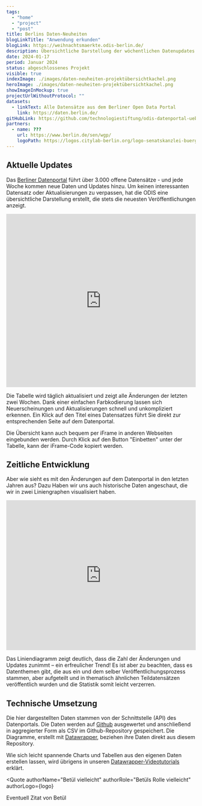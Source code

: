 ```yaml
---
tags:
  - "home"
  - "project"
  - "post"
title: Berlins Daten-Neuheiten
blogLinkTitle: "Anwendung erkunden"
blogLink: https://weihnachtsmaerkte.odis-berlin.de/
description: Übersichtliche Darstellung der wöchentlichen Datenupdates auf Berlins Open Data Portal.
date: 2024-01-17
period: Januar 2024
status: abgeschlossenes Projekt
visible: true
indexImage: ./images/daten-neuheiten-projektübersichtkachel.png
heroImage: ./images/daten-neuheiten-projektübersichtkachel.png
showImageInMockup: true
projectUrlWithoutProtocol: ""
datasets:
  - linkText: Alle Datensätze aus dem Berliner Open Data Portal
    link: https://daten.berlin.de/
gitHubLink: https://github.com/technologiestiftung/odis-datenportal-uebersicht
partners:
  - name: ???
    url: https://www.berlin.de/sen/wgp/
    logoPath: https://logos.citylab-berlin.org/logo-senatskanzlei-buergermeister-vertikal.svg
---
```


## Aktuelle Updates

Das [Berliner Datenportal](https://daten.berlin.de/) führt über 3.000 offene Datensätze - und jede Woche kommen neue Daten und Updates hinzu. Um keinen interessanten Datensatz oder Aktualisierungen zu verpassen, hat die ODIS eine übersichtliche Darstellung erstellt, die stets die neuesten Veröffentlichungen anzeigt.

<iframe title="Neuerscheinungen und Updates in den letzten zwei Wochen auf Berlin Open Data" 
  aria-label="Tabelle" 
  id="datawrapper-chart-Rij6z" 
  src="https://datawrapper.dwcdn.net/Rij6z/17/" 
  scrolling="no" 
  frameborder="0" 
  style="width: 0; min-width: 100% !important; border: none;" 
  height="460" 
  data-external="1">
</iframe>
        


Die Tabelle wird täglich aktualisiert und zeigt alle Änderungen der letzten zwei Wochen. Dank einer einfachen Farbkodierung lassen sich Neuerscheinungen und Aktualisierungen schnell und unkompliziert erkennen. Ein Klick auf den Titel eines Datensatzes führt Sie direkt zur entsprechenden Seite auf dem Datenportal.

Die Übersicht kann auch bequem per iFrame in anderen Webseiten eingebunden werden. Durch Klick auf den Button "Einbetten" unter der Tabelle, kann der iFrame-Code kopiert werden.

## Zeitliche Entwicklung 

Aber wie sieht es mit den Änderungen auf dem Datenportal in den letzten Jahren aus? Dazu Haben wir uns auch historische Daten angeschaut, die wir in zwei Liniengraphen visualisiert haben. 

<iframe title="Neuerscheinungen und Updates seit dem Jahr 2000 auf Berlin Open Data" 
  aria-label="Interactive line chart" 
  id="datawrapper-chart-ZgWJU" 
  src="https://datawrapper.dwcdn.net/ZgWJU/8/" 
  scrolling="no" 
  frameborder="0" 
  style="width: 0; min-width: 100% !important; border: none;" 
  height="398" 
  data-external="1">
</iframe>

Das Liniendiagramm zeigt deutlich, dass die Zahl der Änderungen und Updates zunimmt – ein erfreulicher Trend! Es ist aber zu beachten, dass es Datenthemen gibt, die aus ein und dem selber Veröffentlichungsprozess stammen, aber aufgeteilt und in thematisch ähnlichen Teildatensätzen veröffentlich wurden und die Statistik somit leicht verzerren.

## Technische Umsetzung

Die hier dargestellten Daten stammen von der Schnittstelle (API) des Datenportals. Die Daten werden auf [Github](https://github.com/technologiestiftung/odis-datenportal-uebersicht) ausgewertet und anschließend in aggregierter Form als CSV im Github-Repository gespeichert. Die Diagramme, erstellt mit [Datawrapper](https://www.datawrapper.de/), beziehen ihre Daten direkt aus diesem Repository.

Wie sich leicht spannende Charts und Tabellen aus den eigenen Daten erstellen lassen, wird übrigens in unseren [Datawrapper-Videotutorials](https://odis-berlin.de/ressourcen/datenvisualisierung/) erklärt.


<Quote
  authorName="Betül vielleicht"
  authorRole="Betüls Rolle vielleicht"
  authorLogo={logo}
>
  Eventuell Zitat von Betül
</Quote>

<script
  type="text/javascript"
  set:html={`!function(){"use strict";window.addEventListener("message",(function(e){if(void 0!==e.data["datawrapper-height"]){var t=document.querySelectorAll("iframe");for(var a in e.data["datawrapper-height"])for(var r=0;r<t.length;r++){if(t[r].contentWindow===e.source)t[r].style.height=e.data["datawrapper-height"][a]+"px"}}}))}();`}
/>{" "}
